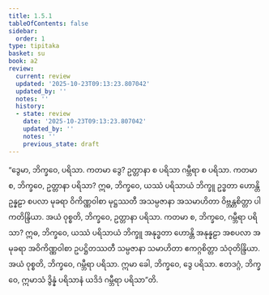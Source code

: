 ```yaml
---
title: 1.5.1
tableOfContents: false
sidebar:
  order: 1
type: tipitaka
basket: su
book: a2
review:
  current: review
  updated: '2025-10-23T09:13:23.807042'
  updated_by: ''
  notes: ''
  history:
  - state: review
    date: '2025-10-23T09:13:23.807042'
    updated_by: ''
    notes: ''
    previous_state: draft
---
```



<ReviewStatus review={frontmatter.review} showDetails={true} />

<HypothesisAnnotation frontmatter={frontmatter} />

<DynamicBreadcrumb />

<Division number="43" book="a2" e="ch" v="15" p="70">

<Paragraph number="106" book="a2">
“ဒွေမာ, ဘိက္ခဝေ, ပရိသာ. ကတမာ ဒွေ? ဥတ္တာနာ စ ပရိသာ ဂမ္ဘီရာ စ ပရိသာ. ကတမာ စ, ဘိက္ခဝေ, ဥတ္တာနာ ပရိသာ? ဣဓ, ဘိက္ခဝေ, ယဿံ ပရိသာယံ ဘိက္ခူ ဥဒ္ဓတာ ဟောန္တိ ဥန္နဠာ စပလာ မုခရာ ဝိကိဏ္ဏဝါစာ မုဋ္ဌဿတီ အသမ္ပဇာနာ အသမာဟိတာ ဝိဗ္ဘန္တစိတ္တာ ပါကတိန္ဒြိယာ. အယံ ဝုစ္စတိ, ဘိက္ခဝေ, ဥတ္တာနာ ပရိသာ.
</Paragraph>

<Paragraph number="107" book="a2">
ကတမာ စ, ဘိက္ခဝေ, ဂမ္ဘီရာ ပရိသာ? ဣဓ, ဘိက္ခဝေ, ယဿံ ပရိသာယံ ဘိက္ခူ အနုဒ္ဓတာ ဟောန္တိ အနုန္နဠာ အစပလာ အမုခရာ အဝိကိဏ္ဏဝါစာ ဥပဋ္ဌိတဿတီ သမ္ပဇာနာ သမာဟိတာ ဧကဂ္ဂစိတ္တာ သံဝုတိန္ဒြိယာ. အယံ ဝုစ္စတိ, ဘိက္ခဝေ, ဂမ္ဘီရာ ပရိသာ. ဣမာ ခေါ, ဘိက္ခဝေ, ဒွေ ပရိသာ. ဧတဒဂ္ဂံ, ဘိက္ခဝေ, ဣမာသံ ဒွိန္နံ ပရိသာနံ ယဒိဒံ ဂမ္ဘီရာ ပရိသာ”တိ.
</Paragraph>
</Division>